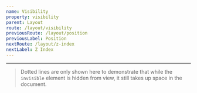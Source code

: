 ```yaml
---
name: Visibility
property: visibility
parent: Layout
route: /layout/visibility
previousRoute: /layout/position
previousLabel: Position
nextRoute: /layout/z-index
nextLabel: Z Index
---
```




<UtilityInfo pattern="{visible|invisible}" />

---

<Grid minWidth="200px">
  <InfoBox caption="Visible" pattern="visible" isDefault>
    <Box className="w-full h-16 bg-blue-400 rounded visible" />
  </InfoBox>
  <InfoBox caption="Invisible" pattern="invisible">
    <Box className="w-full h-16 border border-2 border-dashed rounded" />
  </InfoBox>
</Grid>

> Dotted lines are only shown here to demonstrate that while the `invisible` element is hidden from view, it still takes up space in the document.
